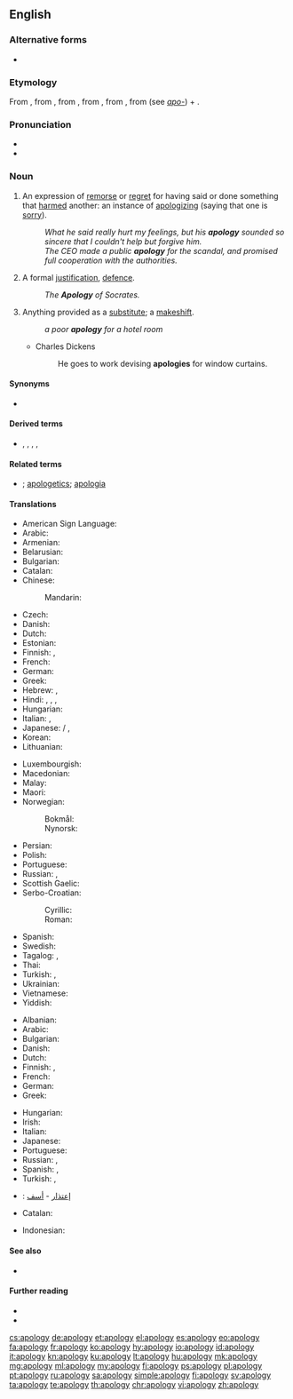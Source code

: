 ==English==
{{wikipedia}}

===Alternative forms===
* {{l|en|apologie}} {{qualifier|archaic}}

===Etymology===
From {{etyl|fr|en}} {{m|fr|apologie}}, from {{etyl|LL.|en}} {{m|la|apologia}}, from {{etyl|grc|en}} {{m|grc|ἀπολογία||a speech in defence}}, from {{m|grc|ἀπολογοῦμαι||I speak in one's defense}}, from {{m|grc|ἀπόλογος||an account, story}}, from {{m|grc|ἀπό||from, off}} (see ''[[apo-]]'') + {{m|grc|λόγος||speech}}.

===Pronunciation===
* {{IPA|/əˈpɒl.ə.dʒi/|lang=en}}
* {{audio|en-us-apology.ogg|Audio (US)|lang=en}}

===Noun===
{{en-noun|apologies}}

# An expression of [[remorse]] or [[regret]] for having said or done something that [[harm]]ed another: an instance of [[apologize|apologizing]] (saying that one is [[sorry]]).
#: ''What he said really hurt my feelings, but his '''apology''' sounded so sincere that I couldn't help but forgive him.''
#: ''The CEO made a public '''apology''' for the scandal, and promised full cooperation with the authorities.''
# A formal [[justification]], [[defence]].
#: ''The '''Apology''' of Socrates.''
# Anything provided as a [[substitute]]; a [[makeshift]].
#: ''a poor '''apology''' for a hotel room''
#* Charles Dickens
#*: He goes to work devising '''apologies''' for window curtains.

====Synonyms====
* {{sense|formal justification}} {{l|en|apologia}}

====Derived terms====
* {{l|en|apologian}}, {{l|en|apologist}}, {{l|en|apologize}}, {{l|en|apologizer}}, {{l|en|preapology}}

====Related terms====
* {{l|en|apologetic}}; [[apologetics]]; [[apologia]]

====Translations====
{{trans-top|an expression of regret}}
* American Sign Language: {{t|ase|A@Chest-PalmBack CirclesVert}}
* Arabic: {{t|ar|اِعْتِذَار|m}}
* Armenian: {{t+|hy|ներողություն}}
* Belarusian: {{t|be|прабачэ́нне|n|sc=Cyrl}}
* Bulgarian: {{t+|bg|извине́ние|n|sc=Cyrl}}
* Catalan: {{t|ca|disculpa|f}}
* Chinese:
*: Mandarin: {{t+|cmn|抱歉|tr=bàoqiàn|sc=Hani}}
* Czech: {{t+|cs|omluva|f}}
* Danish: {{t|da|undskyldning|c}}
* Dutch: {{t+|nl|verontschuldiging|f}}
* Estonian: {{t|et|vabandus}}
* Finnish: {{t|fi|anteeksipyyntö}}, {{t|fi|pahoittelu}}
* French: {{t+|fr|excuse|f}}
* German: {{t+|de|Entschuldigung|f}}
* Greek: {{t+|el|συγγνώμη|f}}
* Hebrew: {{t+|he|התנצלות|f|tr=hitnatzlút}}, {{t+|he|סליחה|f|tr=slikhá}}
* Hindi: {{t+|hi|क्षमा|m|tr=kṣamā|sc=Deva}}, {{t|hi|क्षमायाचना|tr=kṣamāyāchanā|sc=Deva}}, {{t|hi|दोर्षस्वीकार|tr=dorṣasveekār|sc=Deva}}, {{t|hi|माफ़ी|tr=māfī|sc=Deva}}
* Hungarian: {{t+|hu|bocsánatkérés}}
* Italian: {{t+|it|apologia|f}}, {{t+|it|scuse|f-p}}
* Japanese: {{t|ja|詫び|tr=わび, wabi}} / {{t|ja|侘び|tr=わび, wabi}}, {{t+|ja|謝罪|tr=しゃざい, shazai}}
* Korean: {{t+|ko|사과|sc=Kore}}
* Lithuanian: {{t+|lt|atsiprašymas|m}}
{{trans-mid}}
* Luxembourgish: {{t|lb|Entschëllegung|f}}
* Macedonian: {{t|mk|извине́ние|n|sc=Cyrl}}
* Malay: {{t|ms|permintaan maaf}}
* Maori: {{t|mi|whakapāha}}
* Norwegian: 
*: Bokmål: {{t|nb|unnskyldning|m|f}}
*: Nynorsk: {{t|nn|unnskyldning|f}}
* Persian: {{t+|fa|پوزش|tr=puzeš|sc=fa-Arab}}
* Polish: {{t|pl|przeprosiny|p}}
* Portuguese: {{t+|pt|desculpa|f}}
* Russian: {{t+|ru|извине́ние|n}}, {{t+|ru|проще́ние|n}}
* Scottish Gaelic: {{t|gd|leisgeul|m}}
* Serbo-Croatian:
*: Cyrillic: {{t|sh|извињење|n|sc=Cyrl}}
*: Roman: {{t+|sh|izvinjenje|n}}
* Spanish: {{t+|es|disculpa|f}}
* Swedish: {{t+|sv|ursäkt|c}}
* Tagalog: {{t|tl|patawad}}, {{t+|tl|paumanhin}}
* Thai: {{t|th|บทแถลง|tr=bòt-tà-lăeng|sc=Thai}}
* Turkish: {{t+|tr|itizar}}, {{t+|tr|özür}}
* Ukrainian: {{t|uk|ви́бачення|n|sc=Cyrl}}
* Vietnamese: {{t+|vi|xin lỗi|alt=sự xin lỗi}}
* Yiddish: {{t|yi|אַנטשולדיקונג|f|sc=Hebr}}
{{trans-bottom}}

{{trans-top|formal justification, defence}}
* Albanian: {{t+|sq|apologji}}
* Arabic: {{t|ar|دفاع}}
* Bulgarian: {{t+|bg|оправда́ние|n}}
* Danish: {{t|da|forsvar|n}}
* Dutch: {{t+|nl|verweer|n}}
* Finnish: {{t+|fi|puolustus}}, {{t|fi|puolustuskirjoitus}}
* French: {{t+|fr|apologie|f}}
* German: {{t+|de|Apologie|f}}
* Greek: {{t+|el|απολογία|f}}
{{trans-mid}}
* Hungarian: {{t+|hu|védőbeszéd}}
* Irish: {{t|ga|apalacht|f}}
* Italian: {{t+|it|apologia|f}}
* Japanese: {{t+|ja|弁明|tr=べんめい, benmei}}
* Portuguese: {{t+|pt|apologia|f}}
* Russian: {{t+|ru|оправда́ние|n}}, {{t+|ru|извине́ние|n}}
* Spanish: {{t+|es|disculpa|f}}, {{t+|es|excusa|f}}
* Turkish: {{t|tr|savunca}}, {{t+|tr|müdafaa}}
{{trans-bottom}}

{{checktrans-top}}
* {{ttbc|ar}}: [[إعتذار]] - [[أسف]]
* Catalan: {{t-check|ca|disculpa|f}}
{{trans-mid}}
* Indonesian: {{t+check|id|maaf}}
{{trans-bottom}}

====See also====
* {{l|en|remorse}}

====Further reading====
* {{R:Webster 1913}}
* {{R:Century 1911}}

[[cs:apology]]
[[de:apology]]
[[et:apology]]
[[el:apology]]
[[es:apology]]
[[eo:apology]]
[[fa:apology]]
[[fr:apology]]
[[ko:apology]]
[[hy:apology]]
[[io:apology]]
[[id:apology]]
[[it:apology]]
[[kn:apology]]
[[ku:apology]]
[[lt:apology]]
[[hu:apology]]
[[mk:apology]]
[[mg:apology]]
[[ml:apology]]
[[my:apology]]
[[fj:apology]]
[[ps:apology]]
[[pl:apology]]
[[pt:apology]]
[[ru:apology]]
[[sa:apology]]
[[simple:apology]]
[[fi:apology]]
[[sv:apology]]
[[ta:apology]]
[[te:apology]]
[[th:apology]]
[[chr:apology]]
[[vi:apology]]
[[zh:apology]]